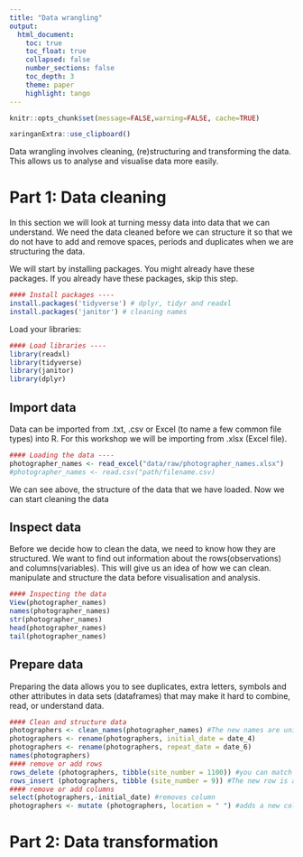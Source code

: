 ```yaml
---
title: "Data wrangling"
output:
  html_document:
    toc: true
    toc_float: true
    collapsed: false
    number_sections: false
    toc_depth: 3
    theme: paper
    highlight: tango
---
```


```r
knitr::opts_chunk$set(message=FALSE,warning=FALSE, cache=TRUE)
```

```r
xaringanExtra::use_clipboard()
```

Data wrangling involves cleaning, (re)structuring and transforming the data. This allows us to analyse and visualise data more easily.

# Part 1: Data cleaning

In this section we will look at turning messy data into data that we can understand. We need the data cleaned before we can structure it so that we do not have to add and remove spaces, periods and duplicates when we are structuring the data.

We will start by installing packages. You might already have these packages. If you already have these packages, skip this step.

```r
#### Install packages ----
install.packages('tidyverse') # dplyr, tidyr and readxl 
install.packages('janitor') # cleaning names
```

Load your libraries:

```r
#### Load libraries ----
library(readxl)
library(tidyverse)
library(janitor)
library(dplyr)
```

## Import data

Data can be imported from .txt, .csv or Excel (to name a few common file types) into R. For this workshop we will be importing from .xlsx (Excel file).

```r
#### Loading the data ----
photographer_names <- read_excel("data/raw/photographer_names.xlsx")
#photographer_names <- read.csv("path/filename.csv)

```

We can see above, the structure of the data that we have loaded. Now we can start cleaning the data

## Inspect data

Before we decide how to clean the data, we need to know how they are structured. We want to find out information about the rows(observations) and columns(variables). This will give us an idea of how we can clean. manipulate and structure the data before visualisation and analysis.

```r
#### Inspecting the data
View(photographer_names)
names(photographer_names)
str(photographer_names)
head(photographer_names)
tail(photographer_names)
```

## Prepare data

Preparing the data allows you to see duplicates, extra letters, symbols and other attributes in data sets (dataframes) that may make it hard to combine, read, or understand data.

```r
#### Clean and structure data
photographers <- clean_names(photographer_names) #The new names are unique
photographers <- rename(photographers, initial_date = date_4)
photographers <- rename(photographers, repeat_date = date_6)
names(photographers)
#### remove or add rows
rows_delete (photographers, tibble(site_number = 1100)) #you can match the delete function to any specific row
rows_insert (photographers, tibble (site_number = 9)) #The new row is added.
#### remove or add columns
select(photographers,-initial_date) #removes column
photographers <- mutate (photographers, location = " ") #adds a new column

```

# Part 2: Data transformation

